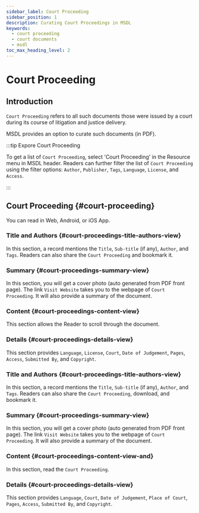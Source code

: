 ```yaml
---
sidebar_label: Court Proceeding
sidebar_position: 1
description: Curating Court Proceedings in MSDL
keywords:
  - court proceeding
  - court documents
  - msdl
toc_max_heading_level: 2
---
```



# Court Proceeding

## Introduction

`Court Proceeding` refers to all such documents those were issued by a court during its course of litigation and justice
delivery.

MSDL provides an option to curate such documents (in PDF).

:::tip Expore Court Proceeding

To get a list of `Court Proceeding`, select 'Court Proceeding' in the Resource menu in MSDL header. Readers can further
filter the list of `Court Proceeding` using the filter options: `Author`, `Publisher`, `Tags`, `Language`, `License`,
and `Access`.

<Thumbnail src="/img/court-proceedings/court-proceedings-resources.png" alt="Selecting Court proceedings" />

:::

## Court Proceeding {#court-proceeding}

You can read in Web, Android, or iOS App.

<Tabs groupId="user-preference" className="api-tabs">
<TabItem value="court-proceedings" label="Web">

### Title and Authors {#court-proceedings-title-authors-view}

In this section, a record mentions the `Title`, `Sub-title` (if any), `Author`, and `Tags`. Readers can also share the
`Court Proceeding` and bookmark it.

<Thumbnail
  src="/img/court-proceedings/court-proceedings-title-authors-view.png"
  alt="blog post title author tags MSDL"
  width="1686px"
/>

### Summary {#court-proceedings-summary-view}

In this section, you will get a cover photo (auto generated from PDF front page). The link `Visit Website` takes you to
the webpage of `Court Proceeding`. It will also provide a summary of the document.

<Thumbnail
  src="/img/court-proceedings/court-proceedings-summary-view.png"
  alt="blog post content MSDL"
  width="1686px"
/>

### Content {#court-proceedings-content-view}

This section allows the Reader to scroll through the document.

<Thumbnail
  src="/img/court-proceedings/court-proceedings-content-view.png"
  alt="blog post content MSDL"
  width="1686px"
/>

### Details {#court-proceedings-details-view}

This section provides `Language`, `License`, `Court`, `Date of Judgement`, `Pages`, `Access`, `Submitted By`, and
`Copyright`.

<Thumbnail
  src="/img/court-proceedings/court-proceedings-details-view.png"
  alt="Court proceeding details MSDL"
  width="1686px"
/>

</TabItem>
<TabItem value="android" label="Android">

### Title and Authors {#court-proceedings-title-authors-view}

In this section, a record mentions the `Title`, `Sub-title` (if any), `Author`, and `Tags`. Readers can also share the
`Court Proceeding`, download, and bookmark it.

<Thumbnail
  src="/img/court-proceedings/court-proceedings-title-authors-view-and.png"
  alt="Blog post title author tags MSDL"
  width="450px"
/>

### Summary {#court-proceedings-summary-view}

In this section, you will get a cover photo (auto generated from PDF front page). The link `Visit Website` takes you to
the webpage of `Court Proceeding`. It will also provide a summary of the document.

<Thumbnail
  src="/img/court-proceedings/court-proceedings-summary-view-and.png"
  alt="blog post content MSDL"
  width="450px"
/>

### Content {#court-proceedings-content-view-and}

In this section, read the `Court Proceeding`.

<Thumbnail
  src="/img/court-proceedings/court-proceedings-content-view-and.png"
  alt="Court proceeding content MSDL"
  width="450px"
/>

### Details {#court-proceedings-details-view}

This section provides `Language`, `Court`, `Date of Judgement`, `Place of Court`, `Pages`, `Access`, `Submitted By`, and
`Copyright`.

<Thumbnail
  src="/img/court-proceedings/court-proceedings-details-view-and.png"
  alt="Court proceeding post details MSDL"
  width="450px"
/>

</TabItem>

</Tabs>
